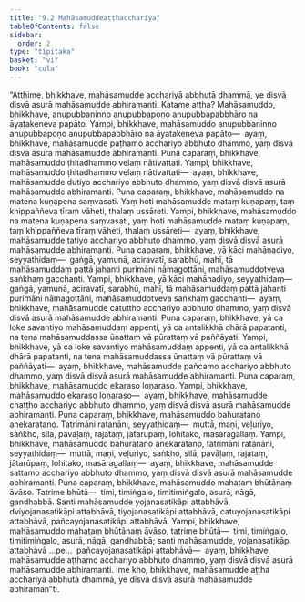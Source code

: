 ```yaml
---
title: "9.2 Mahāsamuddeaṭṭhacchariya"
tableOfContents: false
sidebar:
  order: 2
type: "tipitaka"
basket: "vi"
book: "cula"
---
```



<DynamicBreadcrumb />

<Division number="384" book="cula" e="ch" v="4" p="419">

<Paragraph number="1859" book="cula">
“Aṭṭhime, bhikkhave, mahāsamudde acchariyā abbhutā dhammā, ye disvā disvā asurā mahāsamudde abhiramanti. Katame aṭṭha?
</Paragraph>

<Paragraph number="1860" book="cula">
Mahāsamuddo, bhikkhave, anupubbaninno anupubbapoṇo anupubbapabbhāro na āyatakeneva papāto. Yampi, bhikkhave, mahāsamuddo anupubbaninno anupubbapoṇo anupubbapabbhāro na āyatakeneva papāto—  ayaṃ, bhikkhave, mahāsamudde paṭhamo acchariyo abbhuto dhammo, yaṃ disvā disvā asurā mahāsamudde abhiramanti.
</Paragraph>

<Paragraph number="1861" book="cula">
Puna caparaṃ, bhikkhave, mahāsamuddo ṭhitadhammo velaṃ nātivattati. Yampi, bhikkhave, mahāsamuddo ṭhitadhammo velaṃ nātivattati—  ayaṃ, bhikkhave, mahāsamudde dutiyo acchariyo abbhuto dhammo, yaṃ disvā disvā asurā mahāsamudde abhiramanti.
</Paragraph>

<Paragraph number="1862" book="cula">
Puna caparaṃ, bhikkhave, mahāsamuddo na matena kuṇapena saṃvasati. Yaṃ hoti mahāsamudde mataṃ kuṇapaṃ, taṃ khippaññeva tīraṃ vāheti, thalaṃ ussāreti. Yampi, bhikkhave, mahāsamuddo na matena kuṇapena saṃvasati, yaṃ hoti mahāsamudde mataṃ kuṇapaṃ, taṃ khippaññeva tīraṃ vāheti, thalaṃ ussāreti—  ayaṃ, bhikkhave, mahāsamudde tatiyo acchariyo abbhuto dhammo, yaṃ disvā disvā asurā mahāsamudde abhiramanti.
</Paragraph>

<Paragraph number="1863" book="cula">
Puna caparaṃ, bhikkhave, yā kāci mahānadiyo, seyyathidaṃ—  gaṅgā, yamunā, aciravatī, sarabhū, mahī, tā mahāsamuddaṃ pattā jahanti purimāni nāmagottāni, mahāsamuddotveva saṅkhaṃ gacchanti. Yampi, bhikkhave, yā kāci mahānadiyo, seyyathidaṃ—  gaṅgā, yamunā, aciravatī, sarabhū, mahī, tā mahāsamuddaṃ pattā jahanti purimāni nāmagottāni, mahāsamuddotveva saṅkhaṃ gacchanti—  ayaṃ, bhikkhave, mahāsamudde catuttho acchariyo abbhuto dhammo, yaṃ disvā disvā asurā mahāsamudde abhiramanti.
</Paragraph>

<Paragraph number="1864" book="cula">
Puna caparaṃ, bhikkhave, yā ca loke savantiyo mahāsamuddaṃ appenti, yā ca antalikkhā dhārā papatanti, na tena mahāsamuddassa ūnattaṃ vā pūrattaṃ vā paññāyati. Yampi, bhikkhave, yā ca loke savantiyo mahāsamuddaṃ appenti, yā ca antalikkhā dhārā papatanti, na tena mahāsamuddassa ūnattaṃ vā pūrattaṃ vā paññāyati—  ayaṃ, bhikkhave, mahāsamudde pañcamo acchariyo abbhuto dhammo, yaṃ disvā disvā asurā mahāsamudde abhiramanti.
</Paragraph>

<Paragraph number="1865" book="cula">
Puna caparaṃ, bhikkhave, mahāsamuddo ekaraso loṇaraso. Yampi, bhikkhave, mahāsamuddo ekaraso loṇaraso—  ayaṃ, bhikkhave, mahāsamudde chaṭṭho acchariyo abbhuto dhammo, yaṃ disvā disvā asurā mahāsamudde abhiramanti.
</Paragraph>

<Paragraph number="1866" book="cula">
Puna caparaṃ, bhikkhave, mahāsamuddo bahuratano anekaratano. Tatrimāni ratanāni, seyyathidaṃ—  muttā, maṇi, veḷuriyo, saṅkho, silā, pavāḷaṃ, rajataṃ, jātarūpaṃ, lohitako, masāragallaṃ. Yampi, bhikkhave, mahāsamuddo bahuratano anekaratano, tatrimāni ratanāni, seyyathidaṃ—  muttā, maṇi, veḷuriyo, saṅkho, silā, pavāḷaṃ, rajataṃ, jātarūpaṃ, lohitako, masāragallaṃ—  ayaṃ, bhikkhave, mahāsamudde sattamo acchariyo abbhuto dhammo, yaṃ disvā disvā asurā mahāsamudde abhiramanti.
</Paragraph>

<Paragraph number="1867" book="cula">
Puna caparaṃ, bhikkhave, mahāsamuddo mahataṃ bhūtānaṃ āvāso. Tatrime bhūtā—  timi, timiṅgalo, timitimiṅgalo, asurā, nāgā, gandhabbā. Santi mahāsamudde yojanasatikāpi attabhāvā, dviyojanasatikāpi attabhāvā, tiyojanasatikāpi attabhāvā, catuyojanasatikāpi attabhāvā, pañcayojanasatikāpi attabhāvā. Yampi, bhikkhave, mahāsamuddo mahataṃ bhūtānaṃ āvāso, tatrime bhūtā—  timi, timiṅgalo, timitimiṅgalo, asurā, nāgā, gandhabbā; santi mahāsamudde, yojanasatikāpi attabhāvā …pe…  pañcayojanasatikāpi attabhāvā—  ayaṃ, bhikkhave, mahāsamudde aṭṭhamo acchariyo abbhuto dhammo, yaṃ disvā disvā asurā mahāsamudde abhiramanti. Ime kho, bhikkhave, mahāsamudde aṭṭha acchariyā abbhutā dhammā, ye disvā disvā asurā mahāsamudde abhiraman”ti.
</Paragraph>
</Division>